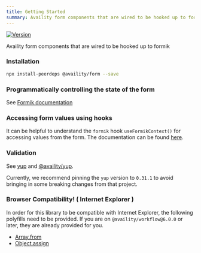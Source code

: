 ```yaml
---
title: Getting Started
summary: Availity form components that are wired to be hooked up to formik
---
```


[![Version](https://img.shields.io/npm/v/@availity/form.svg?style=for-the-badge)](https://www.npmjs.com/package/@availity/form)

Availity form components that are wired to be hooked up to formik

### Installation

```bash
npx install-peerdeps @availity/form --save
```

### Programmatically controlling the state of the form

See [Formik documentation](https://formik.org/docs/overview)

### Accessing form values using hooks

It can be helpful to understand the `formik` hook `useFormikContext()` for accessing values from the form. The documentation can be found [here](https://formik.org/docs/api/useFormikContext).

### Validation

See [yup](https://github.com/jquense/yup) and [@availity/yup](https://github.com/Availity/sdk-js/tree/master/packages/yup).

Currently, we recommend pinning the `yup` version to `0.31.1` to avoid bringing in some breaking changes from that project.

### Browser Compatibility! ( Internet Explorer )

In order for this library to be compatible with Internet Explorer, the following polyfills need to be provided. If you are on `@availity/workflow@6.0.0` or later, they are already provided for you.

- [Array.from](https://developer.mozilla.org/en-US/docs/Web/JavaScript/Reference/Global_Objects/Array/from)
- [Object.assign](https://developer.mozilla.org/en-US/docs/Web/JavaScript/Reference/Global_Objects/Object/assign)
